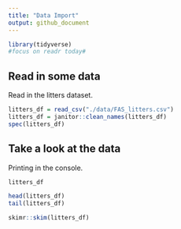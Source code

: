 ```yaml
---
title: "Data Import"
output: github_document
---
```


```r
library(tidyverse) 
#focus on readr today#
```

## Read in some data

Read in the litters dataset.
```r
litters_df = read_csv("./data/FAS_litters.csv")
litters_df = janitor::clean_names(litters_df)
spec(litters_df)
```


## Take a look at the data

Printing in the console.

```r
litters_df
```

```r
head(litters_df)
tail(litters_df)
```

```r
skimr::skim(litters_df)
```







